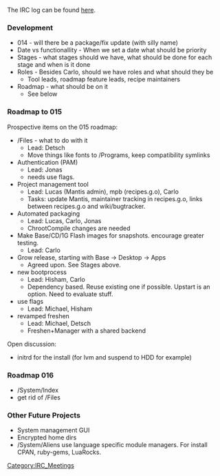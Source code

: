 The IRC log can be found [http://www.midgard.liu.se/~n02jonka/gobolinux_20080119.html here].

===Development===
* 014 - will there be a package/fix update (with silly name)
* Date vs functionallity - When we set a date what should be priority
* Stages - what stages should we have, what should be done for each stage and when is it done
* Roles - Besides Carlo, should we have roles and what should they be
** Tool leads, roadmap feature leads, recipe maintainers
* Roadmap - what should be on it
** See below

===Roadmap to 015===
Prospective items on the 015 roadmap:
* /Files - what to do with it
** Lead: Detsch
** Move things like fonts to /Programs, keep compatibility symlinks
* Authentication (PAM)
** Lead: Jonas
** needs use flags.
* Project management tool
** Lead: Lucas (Mantis admin), mpb (recipes.g.o), Carlo
** Tasks: update Mantis, maintainer tracking in recipes.g.o, links between recipes.g.o and wiki/bugtracker.
* Automated packaging
** Lead: Lucas, Carlo, Jonas
** ChrootCompile changes are needed
* Make Base/CD/1G Flash images for snapshots.  encourage greater testing.
** Lead: Carlo
* Grow release, starting with Base -> Desktop -> Apps
** Agreed upon. See Stages above.
* new bootprocess
** Lead: Hisham, Carlo
** Dependency based. Reuse existing one if possible. Upstart is an option. Need to evaluate stuff.
* use flags
** Lead: Michael, Hisham
* revamped freshen
** Lead: Michael, Detsch
** Freshen+Manager with a shared backend

Open discussion:

* initrd for the install (for lvm and suspend to HDD for example)

===Roadmap 016===
* /System/Index
* get rid of /Files

===Other Future Projects===
* System management GUI
* Encrypted home dirs
* /System/Aliens use language specific module managers.  For install CPAN, ruby-gems, LuaRocks.
[[Category:IRC_Meetings]]